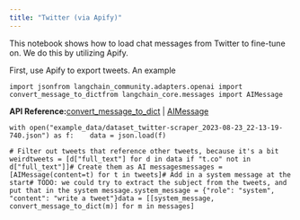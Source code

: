 ```yaml
---
title: "Twitter (via Apify)"
---
```


This notebook shows how to load chat messages from Twitter to fine-tune on. We do this by utilizing Apify.

First, use Apify to export tweets. An example

```
import jsonfrom langchain_community.adapters.openai import convert_message_to_dictfrom langchain_core.messages import AIMessage
```

**API Reference:**[convert\_message\_to\_dict](https://python.langchain.com/api_reference/community/adapters/langchain_community.adapters.openai.convert_message_to_dict.html) | [AIMessage](https://python.langchain.com/api_reference/core/messages/langchain_core.messages.ai.AIMessage.html)

```
with open("example_data/dataset_twitter-scraper_2023-08-23_22-13-19-740.json") as f:    data = json.load(f)
```

```
# Filter out tweets that reference other tweets, because it's a bit weirdtweets = [d["full_text"] for d in data if "t.co" not in d["full_text"]]# Create them as AI messagesmessages = [AIMessage(content=t) for t in tweets]# Add in a system message at the start# TODO: we could try to extract the subject from the tweets, and put that in the system message.system_message = {"role": "system", "content": "write a tweet"}data = [[system_message, convert_message_to_dict(m)] for m in messages]
```
